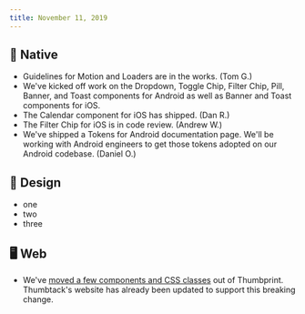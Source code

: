 ```yaml
---
title: November 11, 2019
---
```


## 📱 Native

-   Guidelines for Motion and Loaders are in the works. (Tom G.)
-   We've kicked off work on the Dropdown, Toggle Chip, Filter Chip, Pill, Banner, and Toast components for Android as well as Banner and Toast components for iOS.
-   The Calendar component for iOS has shipped. (Dan R.)
-   The Filter Chip for iOS is in code review. (Andrew W.)
-   We've shipped a Tokens for Android documentation page. We'll be working with Android engineers to get those tokens adopted on our Android codebase. (Daniel O.)

## 🍭 Design

-   one
-   two
-   three

## 🖥 Web

-   We've [moved a few components and CSS classes](https://github.com/thumbtack/thumbprint/issues/544) out of Thumbprint. Thumbtack's website has already been updated to support this breaking change.
